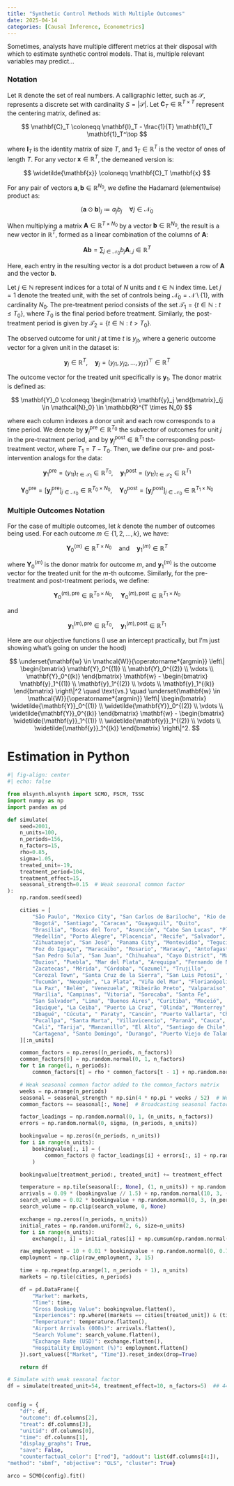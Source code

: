 ```yaml
---
title: "Synthetic Control Methods With Multiple Outcomes"
date: 2025-04-14
categories: [Causal Inference, Econometrics]
---
```


Sometimes, analysts have multiple different metrics at their disposal with which to estimate synthetic control models. That is, multiple relevant variables may predict...

### Notation

Let $\mathbb{R}$ denote the set of real numbers. A calligraphic letter, such as $\mathcal{S}$, represents a discrete set with cardinality $S = |\mathcal{S}|$. Let $\mathbf{C}_T \in \mathbb{R}^{T \times T}$ represent the centering matrix, defined as:

$$
\mathbf{C}_T \coloneqq \mathbf{I}_T - \frac{1}{T} \mathbf{1}_T \mathbf{1}_T^\top
$$

where $\mathbf{I}_T$ is the identity matrix of size $T$, and $\mathbf{1}_T \in \mathbb{R}^T$ is the vector of ones of length $T$. For any vector $\mathbf{x} \in \mathbb{R}^T$, the demeaned version is:

$$
\widetilde{\mathbf{x}} \coloneqq \mathbf{C}_T \mathbf{x}
$$

For any pair of vectors $\mathbf{a}, \mathbf{b} \in \mathbb{R}^{N_0}$, we define the Hadamard (elementwise) product as:

$$
(\mathbf{a} \odot \mathbf{b})_j \coloneqq a_j b_j \quad \forall j \in \mathcal{N}_0
$$

When multiplying a matrix $\mathbf{A} \in \mathbb{R}^{T \times N_0}$ by a vector $\mathbf{b} \in \mathbb{R}^{N_0}$, the result is a new vector in $\mathbb{R}^T$, formed as a linear combination of the columns of $\mathbf{A}$:

$$
\mathbf{A} \mathbf{b} = \sum_{j \in \mathcal{N}_0} b_j \mathbf{A}_{:,j} \in \mathbb{R}^T
$$

Here, each entry in the resulting vector is a dot product between a row of $\mathbf{A}$ and the vector $\mathbf{b}$.

Let $j \in \mathbb{N}$ represent indices for a total of $N$ units and $t \in \mathbb{N}$ index time. Let $j = 1$ denote the treated unit, with the set of controls being $\mathcal{N}_0 = \mathcal{N} \setminus \{1\}$, with cardinality $N_0$. The pre-treatment period consists of the set $\mathcal{T}_1 = \{ t \in \mathbb{N} : t \leq T_0 \}$, where $T_0$ is the final period before treatment. Similarly, the post-treatment period is given by $\mathcal{T}_2 = \{ t \in \mathbb{N} : t > T_0 \}$.

The observed outcome for unit $j$ at time $t$ is $y_{jt}$, where a generic outcome vector for a given unit in the dataset is:

$$
\mathbf{y}_j \in \mathbb{R}^T, \quad \mathbf{y}_j = (y_{j1}, y_{j2}, \dots, y_{jT})^\top \in \mathbb{R}^T
$$

The outcome vector for the treated unit specifically is $\mathbf{y}_1$. The donor matrix is defined as:

$$
\mathbf{Y}_0 \coloneqq \begin{bmatrix} \mathbf{y}_j \end{bmatrix}_{j \in \mathcal{N}_0} \in \mathbb{R}^{T \times N_0}
$$

where each column indexes a donor unit and each row corresponds to a time period. We denote by $\mathbf{y}_j^{\text{pre}} \in \mathbb{R}^{T_0}$ the subvector of outcomes for unit $j$ in the pre-treatment period, and by $\mathbf{y}_j^{\text{post}} \in \mathbb{R}^{T_1}$ the corresponding post-treatment vector, where $T_1 = T - T_0$. Then, we define our pre- and post-intervention analogs for the data:

$$
\mathbf{y}_1^{\text{pre}} = (y_{1t})_{t \in \mathcal{T}_1} \in \mathbb{R}^{T_0}, \quad \mathbf{y}_1^{\text{post}} = (y_{1t})_{t \in \mathcal{T}_2} \in \mathbb{R}^{T_1}
$$

$$
\mathbf{Y}_0^{\text{pre}} = \left[ \mathbf{y}_j^{\text{pre}} \right]_{j \in \mathcal{N}_0} \in \mathbb{R}^{T_0 \times N_0}, \quad \mathbf{Y}_0^{\text{post}} = \left[ \mathbf{y}_j^{\text{post}} \right]_{j \in \mathcal{N}_0} \in \mathbb{R}^{T_1 \times N_0}
$$

### Multiple Outcomes Notation

For the case of multiple outcomes, let $k$ denote the number of outcomes being used. For each outcome $m \in \{1, 2, \dots, k\}$, we have:

$$
\mathbf{Y}_0^{(m)} \in \mathbb{R}^{T \times N_0} \quad \text{and} \quad \mathbf{y}_1^{(m)} \in \mathbb{R}^{T}
$$

where $\mathbf{Y}_0^{(m)}$ is the donor matrix for outcome $m$, and $\mathbf{y}_1^{(m)}$ is the outcome vector for the treated unit for the $m$-th outcome. Similarly, for the pre-treatment and post-treatment periods, we define:

$$
\mathbf{Y}_0^{(m), \text{pre}} \in \mathbb{R}^{T_0 \times N_0}, \quad \mathbf{Y}_0^{(m), \text{post}} \in \mathbb{R}^{T_1 \times N_0}
$$

and

$$
\mathbf{y}_1^{(m), \text{pre}} \in \mathbb{R}^{T_0}, \quad \mathbf{y}_1^{(m), \text{post}} \in \mathbb{R}^{T_1}
$$

Here are our objective functions (I use an intercept practically, but I'm just showing what's going on under the hood)

$$
\underset{\mathbf{w} \in \mathcal{W}}{\operatorname*{argmin}} \left\| \begin{bmatrix} \mathbf{Y}_0^{(1)} \\ \mathbf{Y}_0^{(2)} \\ \vdots \\ \mathbf{Y}_0^{(k)} \end{bmatrix} \mathbf{w} - \begin{bmatrix} \mathbf{y}_1^{(1)} \\ \mathbf{y}_1^{(2)} \\ \vdots \\ \mathbf{y}_1^{(k)} \end{bmatrix} \right\|^2 \quad \text{vs.} \quad \underset{\mathbf{w} \in \mathcal{W}}{\operatorname*{argmin}} \left\| \begin{bmatrix} \widetilde{\mathbf{Y}}_0^{(1)} \\ \widetilde{\mathbf{Y}}_0^{(2)} \\ \vdots \\ \widetilde{\mathbf{Y}}_0^{(k)} \end{bmatrix} \mathbf{w} - \begin{bmatrix} \widetilde{\mathbf{y}}_1^{(1)} \\ \widetilde{\mathbf{y}}_1^{(2)} \\ \vdots \\ \widetilde{\mathbf{y}}_1^{(k)} \end{bmatrix} \right\|^2.
$$


# Estimation in Python

```python

#| fig-align: center
#| echo: false

from mlsynth.mlsynth import SCMO, FSCM, TSSC
import numpy as np
import pandas as pd

def simulate(
    seed=2001,
    n_units=100,
    n_periods=156,
    n_factors=15,
    rho=0.85,
    sigma=1.05,
    treated_unit=-19,
    treatment_period=104,
    treatment_effect=15,
    seasonal_strength=0.15  # Weak seasonal common factor
):
    np.random.seed(seed)

    cities = [
        "São Paulo", "Mexico City", "San Carlos de Bariloche", "Rio de Janeiro", "Ushuaia",
        "Bogotá", "Santiago", "Caracas", "Guayaquil", "Quito",
        "Brasília", "Bocas del Toro", "Asunción", "Cabo San Lucas", "Playa del Carmen",
        "Medellín", "Porto Alegre", "Placencia", "Recife", "Salvador",
        "Zihuatanejo", "San José", "Panama City", "Montevidio", "Tegucigalpa",
        "Foz do Iguaçu", "Maracaibo", "Rosario", "Maracay", "Antofagasta",
        "San Pedro Sula", "San Juan", "Chihuahua", "Cayo District", "Maturín",
        "Buzios", "Puebla", "Mar del Plata", "Arequipa", "Fernando de Noronha", "Guatemala City",
        "Zacatecas", "Mérida", "Córdoba", "Cozumel", "Trujillo",
        "Corozal Town", "Santa Cruz de la Sierra", "San Luis Potosí", "Jalapão", "Potosí",
        "Tucumán", "Neuquén", "La Plata", "Viña del Mar", "Florianópolis", "Lagos de Moreno",
        "La Paz", "Belém", "Venezuela", "Ribeirão Preto", "Valparaíso",
        "Marília", "Campinas", "Vitoria", "Sorocaba", "Santa Fe",
        "San Salvador", "Lima", "Buenos Aires", "Curitiba", "Maceió",
        "Iquique", "La Ceiba", "Puerto La Cruz", "Olinda", "Monterrey",
        "Ibagué", "Cúcuta", " Paraty", "Cancún", "Puerto Vallarta", "Chiclayo", "Ambato",
        "Pucallpa", "Santa Marta", "Villavicencio", "Paraná", "Cauca", "San Vicente",
        "Cali", "Tarija", "Manzanillo", "El Alto", "Santiago de Chile", "Cochabamba",
        "Cartagena", "Santo Domingo", "Durango", "Puerto Viejo de Talamanca"
    ][:n_units]

    common_factors = np.zeros((n_periods, n_factors))
    common_factors[0] = np.random.normal(0, 1, n_factors)
    for t in range(1, n_periods):
        common_factors[t] = rho * common_factors[t - 1] + np.random.normal(0, 1, n_factors)

    # Weak seasonal common factor added to the common_factors matrix
    weeks = np.arange(n_periods)
    seasonal = seasonal_strength * np.sin(4 * np.pi * weeks / 52)  # Weak seasonal component
    common_factors += seasonal[:, None]  # Broadcasting seasonal factor to all common factors

    factor_loadings = np.random.normal(0, 1, (n_units, n_factors))
    errors = np.random.normal(0, sigma, (n_periods, n_units))

    bookingvalue = np.zeros((n_periods, n_units))
    for i in range(n_units):
        bookingvalue[:, i] = (
            common_factors @ factor_loadings[i] + errors[:, i] + np.random.uniform(100, 250)
        )

    bookingvalue[treatment_period:, treated_unit] += treatment_effect

    temperature = np.tile(seasonal[:, None], (1, n_units)) + np.random.normal(20, 3, (n_periods, n_units))
    arrivals = 0.09 * (bookingvalue // 1.5) + np.random.normal(10, 3, (n_periods, n_units))
    search_volume = 0.02 * bookingvalue + np.random.normal(0, 3, (n_periods, n_units))
    search_volume = np.clip(search_volume, 0, None)

    exchange = np.zeros((n_periods, n_units))
    initial_rates = np.random.uniform(2, 6, size=n_units)
    for i in range(n_units):
        exchange[:, i] = initial_rates[i] + np.cumsum(np.random.normal(0, 0.02, n_periods))

    raw_employment = 10 + 0.01 * bookingvalue + np.random.normal(0, 0.7, (n_periods, n_units))
    employment = np.clip(raw_employment, 3, 15)

    time = np.repeat(np.arange(1, n_periods + 1), n_units)
    markets = np.tile(cities, n_periods)

    df = pd.DataFrame({
        "Market": markets,
        "Time": time,
        "Gross Booking Value": bookingvalue.flatten(),
        "Experiences": np.where((markets == cities[treated_unit]) & (time >= treatment_period), 1, 0),
        "Temperature": temperature.flatten(),
        "Airport Arrivals (000s)": arrivals.flatten(),
        "Search Volume": search_volume.flatten(),
        "Exchange Rate (USD)": exchange.flatten(),
        "Hospitality Employment (%)": employment.flatten()
    }).sort_values(["Market", "Time"]).reset_index(drop=True)

    return df

# Simulate with weak seasonal factor
df = simulate(treated_unit=54, treatment_effect=10, n_factors=5)  ## 44 Cozumel


config = {
    "df": df,
    "outcome": df.columns[2],
    "treat": df.columns[3],
    "unitid": df.columns[0],
    "time": df.columns[1],
    "display_graphs": True,
    "save": False,
    "counterfactual_color": ["red"], "addout": list(df.columns[4:]),
"method": "sbmf", "objective": "OLS", "cluster": True}

arco = SCMO(config).fit()

```

